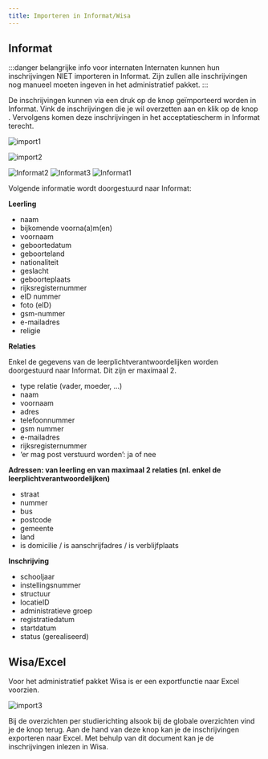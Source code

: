 ```yaml
---
title: Importeren in Informat/Wisa
---
```


## Informat

:::danger belangrijke info voor internaten
Internaten kunnen hun inschrijvingen NIET importeren in Informat. Zijn zullen alle inschrijvingen nog manueel moeten ingeven in het administratief pakket. 
:::

De inschrijvingen kunnen via een druk op de knop geïmporteerd worden in Informat. Vink de inschrijvingen die je wil overzetten aan en klik op de knop <LegacyAction text="Synchroniseer"/>. Vervolgens komen deze inschrijvingen in het acceptatiescherm in Informat terecht.

![import1](./import1.png)

![import2](./import2.jpg)

![Informat2](./Informat2.png)
![Informat3](./Informat3.png)
![Informat1](./Informat1.png)

Volgende informatie wordt doorgestuurd naar Informat:

**Leerling**
- naam
- bijkomende voorna(a)m(en)
- voornaam
- geboortedatum
- geboorteland
- nationaliteit
- geslacht
- geboorteplaats
- rijksregisternummer
- eID nummer
- foto (eID)
- gsm-nummer
- e-mailadres
- religie

**Relaties**

Enkel de gegevens van de leerplichtverantwoordelijken worden doorgestuurd naar Informat. Dit zijn er maximaal 2. 
- type relatie (vader, moeder, ...)
- naam
- voornaam
- adres
- telefoonnummer
- gsm nummer
- e-mailadres
- rijksregisternummer
- ‘er mag post verstuurd worden’: ja of nee

**Adressen: van leerling en van maximaal 2 relaties (nl. enkel de leerplichtverantwoordelijken)**
- straat
- nummer
- bus
- postcode
- gemeente
- land
- is domicilie / is aanschrijfadres / is verblijfplaats

**Inschrijving**
- schooljaar
- instellingsnummer
- structuur
- locatieID 
- administratieve groep
- registratiedatum
- startdatum
- status (gerealiseerd)

## Wisa/Excel

Voor het administratief pakket Wisa is er een exportfunctie naar Excel voorzien. 

![import3](./import3.jpg)

Bij de overzichten per studierichting alsook bij de globale overzichten vind je de knop <LegacyAction img="download.JPG"/> terug. Aan de hand van deze knop kan je de inschrijvingen exporteren naar Excel. Met behulp van dit document kan je de inschrijvingen inlezen in Wisa. 